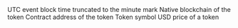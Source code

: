 <ParamField path="minute">
UTC event block time truncated to the minute mark
</ParamField>
<ParamField path="blockchain">
Native blockchain of the token
</ParamField>
<ParamField path="contract_address">
Contract address of the token
</ParamField>
<ParamField path="symbol">
Token symbol
</ParamField>
<ParamField path="price">
USD price of a token
</ParamField>
